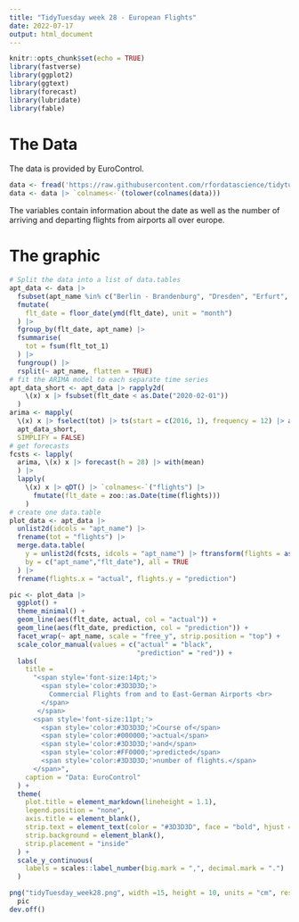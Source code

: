 ```yaml
---
title: "TidyTuesday week 28 - European Flights"
date: 2022-07-17
output: html_document
---
```


```r
knitr::opts_chunk$set(echo = TRUE)
library(fastverse)
library(ggplot2)
library(ggtext)
library(forecast)
library(lubridate)
library(fable)
```

# The Data

The data is provided by EuroControl.

```r
data <- fread('https://raw.githubusercontent.com/rfordatascience/tidytuesday/master/data/2022/2022-07-12/flights.csv')
data <- data |> `colnames<-`(tolower(colnames(data)))
```

The variables contain information about the date as well as the number of arriving and departing flights from airports all over europe.

# The graphic

```r
# Split the data into a list of data.tables
apt_data <- data |>
  fsubset(apt_name %in% c("Berlin - Brandenburg", "Dresden", "Erfurt", "Leipzig-Halle")) |>
  fmutate(
    flt_date = floor_date(ymd(flt_date), unit = "month")
  ) |> 
  fgroup_by(flt_date, apt_name) |>
  fsummarise(
    tot = fsum(flt_tot_1)
  ) |>
  fungroup() |>
  rsplit(~ apt_name, flatten = TRUE)
# fit the ARIMA model to each separate time series
apt_data_short <- apt_data |> rapply2d(
    \(x) x |> fsubset(flt_date < as.Date("2020-02-01"))
  )
arima <- mapply(
  \(x) x |> fselect(tot) |> ts(start = c(2016, 1), frequency = 12) |> auto.arima(),
  apt_data_short,
  SIMPLIFY = FALSE)
# get forecasts
fcsts <- lapply(
  arima, \(x) x |> forecast(h = 28) |> with(mean)
  ) |>
  lapply(
    \(x) x |> qDT() |> `colnames<-`("flights") |>
      fmutate(flt_date = zoo::as.Date(time(flights)))
    )
# create one data.table
plot_data <- apt_data |>
  unlist2d(idcols = "apt_name") |>
  frename(tot = "flights") |>
  merge.data.table(
    y = unlist2d(fcsts, idcols = "apt_name") |> ftransform(flights = as.integer(flights)),
    by = c("apt_name","flt_date"), all = TRUE
  ) |>
  frename(flights.x = "actual", flights.y = "prediction")

pic <- plot_data |>
  ggplot() +
  theme_minimal() +
  geom_line(aes(flt_date, actual, col = "actual")) +
  geom_line(aes(flt_date, prediction, col = "prediction")) +
  facet_wrap(~ apt_name, scale = "free_y", strip.position = "top") +
  scale_color_manual(values = c("actual" = "black",
                                "prediction" = "red")) +
  labs(
    title =
      "<span style='font-size:14pt;'>
        <span style='color:#3D3D3D;'>
          Commercial Flights from and to East-German Airports <br>
        </span>
       </span>
      <span style='font-size:11pt;'>
        <span style='color:#3D3D3D;'>Course of</span>
        <span style='color:#000000;'>actual</span>
        <span style='color:#3D3D3D;'>and</span>
        <span style='color:#FF0000;'>predicted</span> 
        <span style='color:#3D3D3D;'>number of flights.</span>
      </span>",
    caption = "Data: EuroControl"
  ) +
  theme(
    plot.title = element_markdown(lineheight = 1.1),
    legend.position = "none",
    axis.title = element_blank(),
    strip.text = element_text(color = "#3D3D3D", face = "bold", hjust = 0),
    strip.background = element_blank(),
    strip.placement = "inside"
  ) +
  scale_y_continuous(
    labels = scales::label_number(big.mark = ",", decimal.mark = ".")
  )

png("tidyTuesday_week28.png", width =15, height = 10, units = "cm", res = 144)
  pic
dev.off()
```
